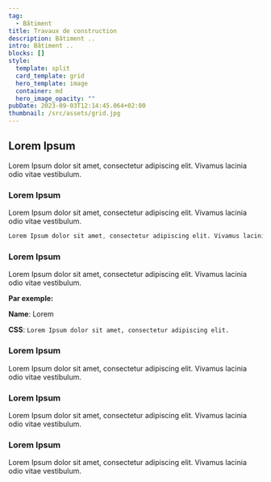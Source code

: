 ```yaml
---
tag:
  - Bâtiment
title: Travaux de construction
description: Bâtiment .. 
intro: Bâtiment .. 
blocks: []
style:
  template: split
  card_template: grid
  hero_template: image
  container: md
  hero_image_opacity: ""
pubDate: 2023-09-03T12:14:45.064+02:00
thumbnail: /src/assets/grid.jpg
---
```

## Lorem Ipsum

Lorem Ipsum dolor sit amet, consectetur adipiscing elit. Vivamus lacinia odio vitae vestibulum.

### Lorem Ipsum

Lorem Ipsum dolor sit amet, consectetur adipiscing elit. Vivamus lacinia odio vitae vestibulum.

```css
Lorem Ipsum dolor sit amet, consectetur adipiscing elit. Vivamus lacinia odio vitae vestibulum.
```

### Lorem Ipsum

Lorem Ipsum dolor sit amet, consectetur adipiscing elit. Vivamus lacinia odio vitae vestibulum.

**Par exemple:**

**Name**: Lorem

**CSS**: `Lorem Ipsum dolor sit amet, consectetur adipiscing elit.`

### Lorem Ipsum

Lorem Ipsum dolor sit amet, consectetur adipiscing elit. Vivamus lacinia odio vitae vestibulum.


### Lorem Ipsum

Lorem Ipsum dolor sit amet, consectetur adipiscing elit. Vivamus lacinia odio vitae vestibulum.

### Lorem Ipsum

Lorem Ipsum dolor sit amet, consectetur adipiscing elit. Vivamus lacinia odio vitae vestibulum.
